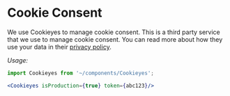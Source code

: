 <Meta title="Utilities/CookieConsent" />

# Cookie Consent

We use Cookieyes to manage cookie consent. This is a third party service that we use to manage cookie consent.
You can read more about how they use your data in their [privacy policy](https://cookieyes.com/privacy-policy/).

_Usage:_

 ```jsx
import Cookieyes from '~/components/Cookieyes';

 <Cookieyes isProduction={true} token={abc123}/>
 ```
